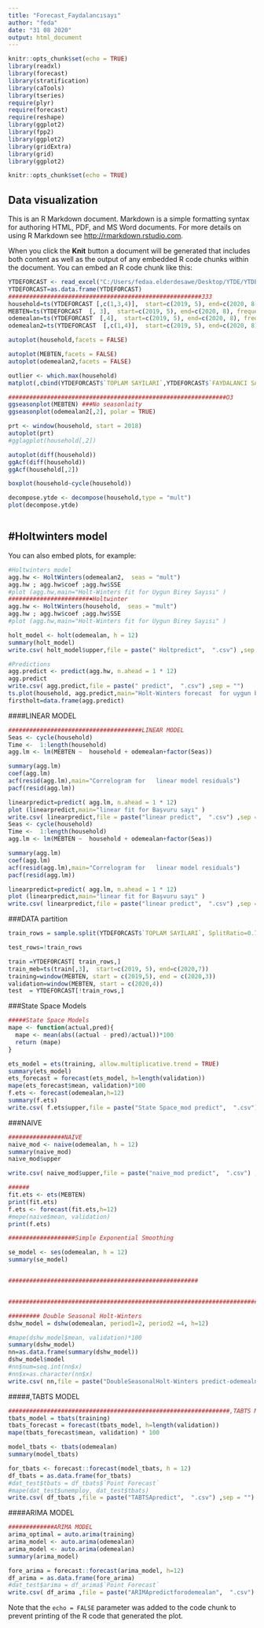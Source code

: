 ---
title: "Forecast_Faydalancısayı"
author: "feda"
date: "31 08 2020"
output: html_document
---

```{r setup, include=FALSE}

knitr::opts_chunk$set(echo = TRUE)
library(readxl)
library(forecast)
library(stratification)
library(caTools)
library(tseries)
require(plyr)
require(forecast)
require(reshape)
library(ggplot2)
library(fpp2)
library(ggplot2)
library(gridExtra)
library(grid)
library(ggplot2)

knitr::opts_chunk$set(echo = TRUE)
```

## Data visualization

This is an R Markdown document. Markdown is a simple formatting syntax for authoring HTML, PDF, and MS Word documents. For more details on using R Markdown see <http://rmarkdown.rstudio.com>.

When you click the **Knit** button a document will be generated that includes both content as well as the output of any embedded R code chunks within the document. You can embed an R code chunk like this:

```{r cars}

YTDEFORCAST <- read_excel("C:/Users/fedaa.elderdesawe/Desktop/YTDE/YTDEFORCAST.xlsx")
YTDEFORCAST=as.data.frame(YTDEFORCAST)
#######################################################333
household=ts(YTDEFORCAST [,c(1,3,4)],  start=c(2019, 5), end=c(2020, 8), frequency=12)
MEBTEN=ts(YTDEFORCAST  [, 3],  start=c(2019, 5), end=c(2020, 8), frequency=12)
odemealan=ts(YTDEFORCAST  [,4],  start=c(2019, 5), end=c(2020, 8), frequency=12)
odemealan2=ts(YTDEFORCAST  [,c(1,4)],  start=c(2019, 5), end=c(2020, 8), frequency=12)

autoplot(household,facets = FALSE)

autoplot(MEBTEN,facets = FALSE)
autoplot(odemealan2,facets = FALSE)

outlier <- which.max(household)
matplot(,cbind(YTDEFORCAST$`TOPLAM SAYILARI`,YTDEFORCAST$`FAYDALANCI SAYISI`,YTDEFORCAST$A1,YTDEFORCAST$A2,YTDEFORCAST$B1),type="l",col=c(rainbow(3)),lwd=3, xlab ="Time", ylab = "y coordinates")

##############################################################O3
ggseasonplot(MEBTEN) ###No seasonlaity 
ggseasonplot(odemealan2[,2], polar = TRUE)

prt <- window(household, start = 2018)
autoplot(prt)
#gglagplot(household[,2])

autoplot(diff(household))
ggAcf(diff(household))
ggAcf(household[,2])

boxplot(household~cycle(household))

decompose.ytde <- decompose(household,type = "mult")
plot(decompose.ytde)



```

## #Holtwinters model

You can also embed plots, for example:

```{r pressure, echo=FALSE}

#Holtwinters model
agg.hw <- HoltWinters(odemealan2,  seas = "mult")
agg.hw ; agg.hw$coef ;agg.hw$SSE
#plot (agg.hw,main="Holt-Winters fit for Uygun Birey Sayısı" )
#######################♠Holtwinter
agg.hw <- HoltWinters(household,  seas = "mult")
agg.hw ; agg.hw$coef ;agg.hw$SSE
#plot (agg.hw,main="Holt-Winters fit for Uygun Birey Sayısı" )

holt_model <- holt(odemealan, h = 12)
summary(holt_model)
write.csv( holt_model$upper,file = paste(" Holtpredict",  ".csv") ,sep = "")

#Predictions 
agg.predict <- predict(agg.hw, n.ahead = 1 * 12)
agg.predict
write.csv( agg.predict,file = paste(" predict",  ".csv") ,sep = "") 
ts.plot(household, agg.predict,main="Holt-Winters forecast  for uygun birey sayı", lty = 1:2)
firstholt=data.frame(agg.predict)

```

####LINEAR MODEL
```{r}
######################################LINEAR MODEL
Seas <- cycle(household)
Time <-  1:length(household)
agg.lm <- lm(MEBTEN ~  household + odemealan+factor(Seas))

summary(agg.lm)
coef(agg.lm)
acf(resid(agg.lm),main="Correlogram for   linear model residuals")
pacf(resid(agg.lm))

linearpredict=predict( agg.lm, n.ahead = 1 * 12)
plot (linearpredict,main="linear fit for Başvuru sayı" )
write.csv( linearpredict,file = paste("linear predict",  ".csv") ,sep = "") 
Seas <- cycle(household)
Time <-  1:length(household)
agg.lm <- lm(MEBTEN ~  household + odemealan+factor(Seas))

summary(agg.lm)
coef(agg.lm)
acf(resid(agg.lm),main="Correlogram for   linear model residuals")
pacf(resid(agg.lm))

linearpredict=predict( agg.lm, n.ahead = 1 * 12)
plot (linearpredict,main="linear fit for Başvuru sayı" )
write.csv( linearpredict,file = paste("linear predict",  ".csv") ,sep = "") 


```

###DATA partition
```{r}
train_rows = sample.split(YTDEFORCAST$`TOPLAM SAYILARI`, SplitRatio=0.7)

test_rows=!train_rows

train =YTDEFORCAST[ train_rows,]
train_meb=ts(train[,3],  start=c(2019, 5), end=c(2020,7))
training=window(MEBTEN, start = c(2019,5), end = c(2020,3))
validation=window(MEBTEN, start = c(2020,4))
test  = YTDEFORCAST[!train_rows,]

```
###State Space Models
```{r}
#####State Space Models
mape <- function(actual,pred){
  mape <- mean(abs((actual - pred)/actual))*100
  return (mape)
}

ets_model = ets(training, allow.multiplicative.trend = TRUE)
summary(ets_model)
ets_forecast = forecast(ets_model, h=length(validation))
mape(ets_forecast$mean, validation)*100
f.ets <- forecast(odemealan,h=12)
summary(f.ets)
write.csv( f.ets$upper,file = paste("State Space_mod predict",  ".csv") ,sep = "") 
```

###NAIVE
```{r}
################NAIVE
naive_mod <- naive(odemealan, h = 12)
summary(naive_mod)
naive_mod$upper

write.csv( naive_mod$upper,file = paste("naive_mod predict",  ".csv") ,sep = "") 

######
fit.ets <- ets(MEBTEN)
print(fit.ets)
f.ets <- forecast(fit.ets,h=12)
#mepe(naive$mean, validation)
print(f.ets)
```

```{r}
###################Simple Exponential Smoothing

se_model <- ses(odemealan, h = 12)
summary(se_model)


######################################################


#####################################################################################################
```


```{r}
######### Double Seasonal Holt-Winters
dshw_model = dshw(odemealan, period1=2, period2 =4, h=12)

#mape(dshw_model$mean, validation)*100
summary(dshw_model)
nn=as.data.frame(summary(dshw_model))
dshw_model$model
#nn$num=seq.int(nn$x)
#nn$x=as.character(nn$x)
write.csv( nn,file = paste("DoubleSeasonalHolt-Winters predict-odemealn",  ".csv") ,sep = "") 
```


#####,TABTS MODEL

```{r}
###############################################################,TABTS MODEL
tbats_model = tbats(training)
tbats_forecast = forecast(tbats_model, h=length(validation))
mape(tbats_forecast$mean, validation) * 100

model_tbats <- tbats(odemealan)
summary(model_tbats)

for_tbats <- forecast::forecast(model_tbats, h = 12)
df_tbats = as.data.frame(for_tbats)
#dat_test$tbats = df_tbats$`Point Forecast`
#mape(dat_test$unemploy, dat_test$tbats) 
write.csv( df_tbats ,file = paste("TABTSApredict",  ".csv") ,sep = "")

```
####ARIMA MODEL
```{r}
#############ARIMA MODEL
arima_optimal = auto.arima(training)
arima_model <- auto.arima(odemealan)
arima_model <- auto.arima(odemealan)
summary(arima_model)

fore_arima = forecast::forecast(arima_model, h=12)
df_arima = as.data.frame(fore_arima)
#dat_test$arima = df_arima$`Point Forecast`
write.csv( df_arima ,file = paste("ARIMApredictforodemealan",  ".csv") ,sep = "")


```

Note that the `echo = FALSE` parameter was added to the code chunk to prevent printing of the R code that generated the plot.
